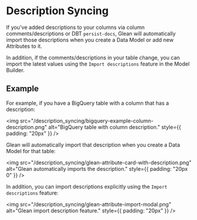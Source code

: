 
# Description Syncing

If you've added descriptions to your columns via column comments/descriptions or
DBT `persist-docs`, Glean will automatically import those descriptions when you
create a Data Model or add new Attributes to it.

In addition, if the comments/descriptions in your table change, you can import
the latest values using the `Import descriptions` feature in the Model Builder.

## Example

For example, if you have a BigQuery table with a column that has a description:

<img
  src="/description_syncing/bigquery-example-column-description.png"
  alt="BigQuery table with column description."
  style={{ padding: "20px" }}
/>

Glean will automatically import that description when you create a Data Model for that table:

<img
  src="/description_syncing/glean-attribute-card-with-description.png"
  alt="Glean automatically imports the description."
  style={{ padding: "20px 0" }}
/>

In addition, you can import descriptions explicitly using the `Import descriptions` feature:

<img
  src="/description_syncing/glean-attribute-import-modal.png"
  alt="Glean import description feature."
  style={{ padding: "20px" }}
/>
